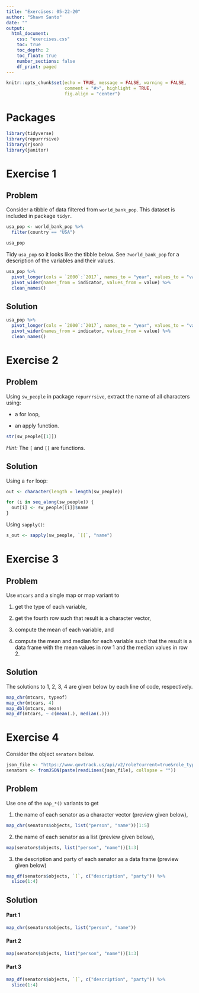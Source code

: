 ```yaml
---
title: "Exercises: 05-22-20"
author: "Shawn Santo"
date: ""
output: 
  html_document:
    css: "exercises.css"
    toc: true
    toc_depth: 2
    toc_float: true
    number_sections: false
    df_print: paged
---
```


```r
knitr::opts_chunk$set(echo = TRUE, message = FALSE, warning = FALSE,
                      comment = "#>", highlight = TRUE,
                      fig.align = "center")
```

# Packages

```r
library(tidyverse)
library(repurrrsive)
library(rjson)
library(janitor)
```

# Exercise 1 {.tabset .tabset-fade .tabset-pills}

## Problem

Consider a tibble of data filtered from `world_bank_pop`. This dataset is
included in package `tidyr`.

```r
usa_pop <- world_bank_pop %>% 
  filter(country == "USA")

usa_pop
```

Tidy `usa_pop` so it looks like the tibble below. 
See `?world_bank_pop` for a description of the variables and their values.

```r
usa_pop %>% 
  pivot_longer(cols = `2000`:`2017`, names_to = "year", values_to = "value")  %>% 
  pivot_wider(names_from = indicator, values_from = value) %>% 
  clean_names()
```

## Solution

```r
usa_pop %>% 
  pivot_longer(cols = `2000`:`2017`, names_to = "year", values_to = "value") %>% 
  pivot_wider(names_from = indicator, values_from = value) %>% 
  clean_names()
```

# Exercise 2 {.tabset .tabset-fade .tabset-pills}

## Problem

Using `sw_people` in package `repurrrsive`, extract the name of all 
characters using:

- a for loop,

- an apply function.

```r
str(sw_people[[1]])
```

*Hint:* The `[` and `[[` are functions.

## Solution

Using a `for` loop:

```r
out <- character(length = length(sw_people))

for (i in seq_along(sw_people)) {
  out[i] <- sw_people[[i]]$name
}
```

Using `sapply()`:

```r
s_out <- sapply(sw_people, `[[`, "name")
```

# Exercise 3 {.tabset .tabset-fade .tabset-pills}

## Problem

Use `mtcars` and a single map or map variant to

1. get the type of each variable,

2. get the fourth row such that result is a character vector,

3. compute the mean of each variable, and

4. compute the mean and median for each variable such that the result is a
   data frame with the mean values in row 1 and the median values in row 2.
   
## Solution

The solutions to 1, 2, 3, 4 are given below by each line of code, respectively.

```r
map_chr(mtcars, typeof)
map_chr(mtcars, 4)
map_dbl(mtcars, mean)
map_df(mtcars, ~ c(mean(.), median(.)))
```

# Exercise 4 {.tabset .tabset-fade .tabset-pills}

Consider the object `senators` below.

```r
json_file <- "https://www.govtrack.us/api/v2/role?current=true&role_type=senator"
senators <- fromJSON(paste(readLines(json_file), collapse = ""))
```

## Problem

Use one of the `map_*()` variants to get

1. the name of each senator as a character vector (preview given below),

```r
map_chr(senators$objects, list("person", "name"))[1:5]
```

2. the name of each senator as a list (preview given below),

```r
map(senators$objects, list("person", "name"))[1:3]
```

3. the description and party of each senator as a data frame 
  (preview given below)
  
```r
map_df(senators$objects, `[`, c("description", "party")) %>% 
  slice(1:4)
```

## Solution

#### Part 1

```r
map_chr(senators$objects, list("person", "name"))
```

#### Part 2

```r
map(senators$objects, list("person", "name"))[1:3]
```

#### Part 3

```r
map_df(senators$objects, `[`, c("description", "party")) %>% 
  slice(1:4)
```
